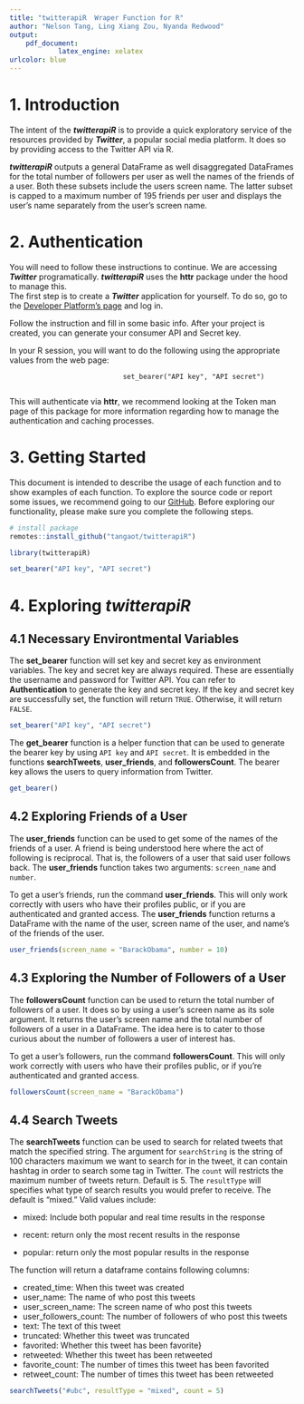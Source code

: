 ```yaml
---
title: "twitterapiR  Wraper Function for R"
author: "Nelson Tang, Ling Xiang Zou, Nyanda Redwood"
output: 
    pdf_document:
            latex_engine: xelatex
urlcolor: blue
---
```


# 1. Introduction  
  
The intent of the ***twitterapiR*** is to provide a quick exploratory service of the resources provided by ***Twitter***, a popular social media platform. It does so by providing access to the Twitter API via R.  
  
***twitterapiR*** outputs a general DataFrame as well disaggregated DataFrames for the total number of followers per user as well the names of the friends of a user. Both these subsets include the users screen name. The latter subset is capped to a maximum number of 195 friends per user and displays the user's name separately from the user's screen name.  
  
# 2. Authentication  
  
You will need to follow these instructions to continue. We are accessing ***Twitter*** programatically. ***twitterapiR*** uses the **httr** package under the hood to manage this.    
The first step is to create a ***Twitter*** application for yourself. To do so, go to the [Developer Platform's page](https://developer.twitter.com/en/docs/twitter-api/getting-started/getting-access-to-the-twitter-api) and log in.  
   
Follow the instruction and fill in some basic info. After your project is created, you can generate your consumer API and Secret key.  
   
In your R session, you will want to do the following using the appropriate values from the web page:  
  
                                set_bearer("API key", "API secret")
                                
This will authenticate via **httr**, we recommend looking at the Token man page of this package for more information regarding how to manage the authentication and caching processes.  
  
# 3. Getting Started  
  
This document is intended to describe the usage of each function and to show examples of each function. To explore the source code or report some issues, we recommend going to our [GitHub](https://https://github.com/tangaot/twitterapiR). Before exploring our functionality, please make sure you complete the following steps.

```r
# install package
remotes::install_github("tangaot/twitterapiR")
```

```r
library(twitterapiR)
```

```r
set_bearer("API key", "API secret")
```

# 4. Exploring *twitterapiR*   

## 4.1  Necessary Environtmental Variables

The **set_bearer** function will set key and secret key as environment variables. The key and secret key are always required. These are essentially the username and password for Twitter API. You can refer to **Authentication** to generate the key and secret key. If the key and secret key are successfully set, the function will return `TRUE`. Otherwise, it will return `FALSE`. 

```r
set_bearer("API key", "API secret")
```
  
The **get_bearer** function is a helper function that can be used to generate the bearer key by using `API key` and `API secret`. It is embedded in the functions **searchTweets**, **user_friends**, and **followersCount**. The bearer key allows the users to query information from Twitter.

```r
get_bearer()
```

## 4.2 Exploring Friends of a User

The **user_friends** function can be used to get some of the names of the friends of a user. A friend is being understood here where the act of following is reciprocal. That is, the followers of a user that said user follows back. The **user_friends** function takes two arguments: `screen_name` and `number`.  
  
To get a user's friends, run the command **user_friends**. This will only work correctly with users who have their profiles public, or if you are authenticated and granted access. The **user_friends** function returns a DataFrame with the name of the user, screen name of the user, and name's of the friends of the user.

```r
user_friends(screen_name = "BarackObama", number = 10)
```

## 4.3 Exploring the Number of Followers of a User  

The **followersCount** function can be used to return the total number of followers of a user. It does so by using a user's screen name as its sole argument. It returns the user's screen name and the total number of followers of a user in a DataFrame. The idea here is to cater to those curious about the number of followers a user of interest has.  
  
To get a user's followers, run the command **followersCount**. This will only work correctly with users who have their profiles public, or if you're authenticated and granted access.

```r
followersCount(screen_name = "BarackObama")
```

## 4.4 Search Tweets

The **searchTweets** function can be used to search for related tweets that match the specified string. The argument for `searchString` is the string of 100 characters maximum we want to search for in the tweet, it can contain hashtag in order to search some tag in Twitter. The `count` will restricts the maximum number of tweets return. Default is 5. The `resultType` will specifies what type of search results you would prefer to receive. The  default is “mixed.” Valid values include:  

 - mixed: Include both popular and real time results in the response
 
 - recent: return only the most recent results in the response
 
 - popular: return only the most popular results in the response
   
The function will return a dataframe contains following columns:  

 - created_time: When this tweet was created
 - user_name: The name of who post this tweets
 - user_screen_name: The screen name of  who post this tweets
 - user_followers_count: The number of followers of who post this tweets
 - text: The text of this tweet
 - truncated: Whether this tweet was truncated
 - favorited: Whether this tweet has been favorite}
 - retweeted: Whether this tweet has been retweeted
 - favorite_count: The number of times this tweet has been favorited
 - retweet_count: The number of times this tweet has been retweeted

```r
searchTweets("#ubc", resultType = "mixed", count = 5)
```

